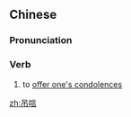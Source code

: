 {{also|弔唁}}
==Chinese==
{{zh-forms|t2=弔唁|t3=弔喭}}

===Pronunciation===
{{zh-pron
|m=diàoyàn
|c=diu3 jin6
|cat=v
}}

===Verb===
{{zh-verb}}

# to [[offer one's condolences]]

[[zh:吊唁]]